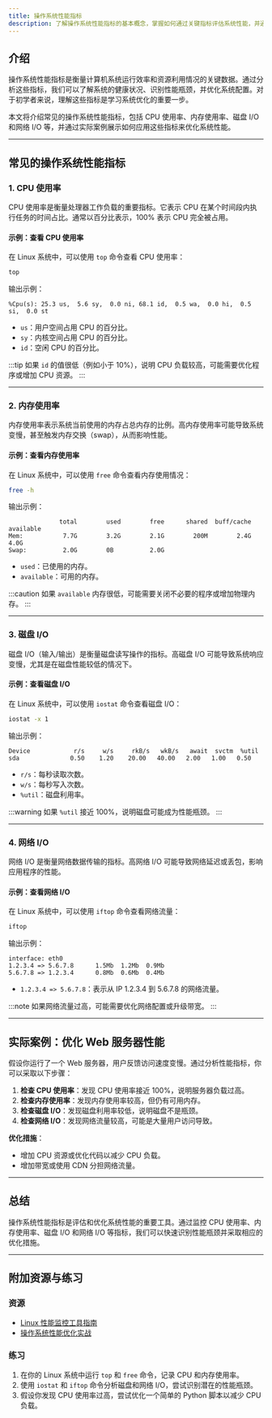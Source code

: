 ```yaml
---
title: 操作系统性能指标
description: 了解操作系统性能指标的基本概念，掌握如何通过关键指标评估系统性能，并通过实际案例加深理解。
---
```


## 介绍

操作系统性能指标是衡量计算机系统运行效率和资源利用情况的关键数据。通过分析这些指标，我们可以了解系统的健康状况、识别性能瓶颈，并优化系统配置。对于初学者来说，理解这些指标是学习系统优化的重要一步。

本文将介绍常见的操作系统性能指标，包括 CPU 使用率、内存使用率、磁盘 I/O 和网络 I/O 等，并通过实际案例展示如何应用这些指标来优化系统性能。

---

## 常见的操作系统性能指标

### 1. CPU 使用率

CPU 使用率是衡量处理器工作负载的重要指标。它表示 CPU 在某个时间段内执行任务的时间占比。通常以百分比表示，100% 表示 CPU 完全被占用。

#### 示例：查看 CPU 使用率
在 Linux 系统中，可以使用 `top` 命令查看 CPU 使用率：

```bash
top
```

输出示例：
```
%Cpu(s): 25.3 us,  5.6 sy,  0.0 ni, 68.1 id,  0.5 wa,  0.0 hi,  0.5 si,  0.0 st
```

- `us`：用户空间占用 CPU 的百分比。
- `sy`：内核空间占用 CPU 的百分比。
- `id`：空闲 CPU 的百分比。

:::tip
如果 `id` 的值很低（例如小于 10%），说明 CPU 负载较高，可能需要优化程序或增加 CPU 资源。
:::

---

### 2. 内存使用率

内存使用率表示系统当前使用的内存占总内存的比例。高内存使用率可能导致系统变慢，甚至触发内存交换（swap），从而影响性能。

#### 示例：查看内存使用率
在 Linux 系统中，可以使用 `free` 命令查看内存使用情况：

```bash
free -h
```

输出示例：
```
              total        used        free      shared  buff/cache   available
Mem:           7.7G        3.2G        2.1G        200M        2.4G        4.0G
Swap:          2.0G        0B          2.0G
```

- `used`：已使用的内存。
- `available`：可用的内存。

:::caution
如果 `available` 内存很低，可能需要关闭不必要的程序或增加物理内存。
:::

---

### 3. 磁盘 I/O

磁盘 I/O（输入/输出）是衡量磁盘读写操作的指标。高磁盘 I/O 可能导致系统响应变慢，尤其是在磁盘性能较低的情况下。

#### 示例：查看磁盘 I/O
在 Linux 系统中，可以使用 `iostat` 命令查看磁盘 I/O：

```bash
iostat -x 1
```

输出示例：
```
Device            r/s     w/s     rkB/s   wkB/s   await  svctm  %util
sda              0.50    1.20    20.00   40.00   2.00   1.00   0.50
```

- `r/s`：每秒读取次数。
- `w/s`：每秒写入次数。
- `%util`：磁盘利用率。

:::warning
如果 `%util` 接近 100%，说明磁盘可能成为性能瓶颈。
:::

---

### 4. 网络 I/O

网络 I/O 是衡量网络数据传输的指标。高网络 I/O 可能导致网络延迟或丢包，影响应用程序的性能。

#### 示例：查看网络 I/O
在 Linux 系统中，可以使用 `iftop` 命令查看网络流量：

```bash
iftop
```

输出示例：
```
interface: eth0
1.2.3.4 => 5.6.7.8      1.5Mb  1.2Mb  0.9Mb
5.6.7.8 => 1.2.3.4      0.8Mb  0.6Mb  0.4Mb
```

- `1.2.3.4 => 5.6.7.8`：表示从 IP 1.2.3.4 到 5.6.7.8 的网络流量。

:::note
如果网络流量过高，可能需要优化网络配置或升级带宽。
:::

---

## 实际案例：优化 Web 服务器性能

假设你运行了一个 Web 服务器，用户反馈访问速度变慢。通过分析性能指标，你可以采取以下步骤：

1. **检查 CPU 使用率**：发现 CPU 使用率接近 100%，说明服务器负载过高。
2. **检查内存使用率**：发现内存使用率较高，但仍有可用内存。
3. **检查磁盘 I/O**：发现磁盘利用率较低，说明磁盘不是瓶颈。
4. **检查网络 I/O**：发现网络流量较高，可能是大量用户访问导致。

**优化措施**：
- 增加 CPU 资源或优化代码以减少 CPU 负载。
- 增加带宽或使用 CDN 分担网络流量。

---

## 总结

操作系统性能指标是评估和优化系统性能的重要工具。通过监控 CPU 使用率、内存使用率、磁盘 I/O 和网络 I/O 等指标，我们可以快速识别性能瓶颈并采取相应的优化措施。

---

## 附加资源与练习

### 资源
- [Linux 性能监控工具指南](https://www.example.com/linux-performance-tools)
- [操作系统性能优化实战](https://www.example.com/os-optimization)

### 练习
1. 在你的 Linux 系统中运行 `top` 和 `free` 命令，记录 CPU 和内存使用率。
2. 使用 `iostat` 和 `iftop` 命令分析磁盘和网络 I/O，尝试识别潜在的性能瓶颈。
3. 假设你发现 CPU 使用率过高，尝试优化一个简单的 Python 脚本以减少 CPU 负载。